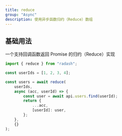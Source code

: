 ```yaml
---
title: reduce
group: "Async"
description: 使用异步函数归约（Reduce）数组
---
```


## 基础用法

一个支持回调函数返回 Promise 的归约（Reduce）实现

```ts
import { reduce } from "radash";

const userIds = [1, 2, 3, 4];

const users = await reduce(
    userIds,
    async (acc, userId) => {
        const user = await api.users.find(userId);
        return {
            ...acc,
            [userId]: user,
        };
    },
    {}
);
```
